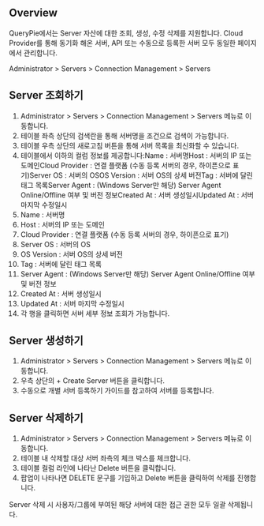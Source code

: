 ## Overview
QueryPie에서는 Server 자산에 대한 조회, 생성, 수정 삭제를 지원합니다. Cloud Provider를 통해 동기화 해온 서버, API 또는 수동으로 등록한 서버 모두 동일한 페이지에서 관리합니다.

Administrator &gt; Servers &gt; Connection Management &gt; Servers

## Server 조회하기
1. Administrator > Servers > Connection Management > Servers 메뉴로 이동합니다.
2. 테이블 좌측 상단의 검색란을 통해 서버명을 조건으로 검색이 가능합니다.
3. 테이블 우측 상단의 새로고침 버튼을 통해 서버 목록을 최신화할 수 있습니다.
4. 테이블에서 이하의 컬럼 정보를 제공합니다:Name : 서버명Host : 서버의 IP 또는 도메인Cloud Provider : 연결 플랫폼 (수동 등록 서버의 경우, 하이픈으로 표기)Server OS : 서버의 OSOS Version : 서버 OS의 상세 버전Tag : 서버에 달린 태그 목록Server Agent : (Windows Server만 해당) Server Agent Online/Offline 여부 및 버전 정보Created At : 서버 생성일시Updated At : 서버 마지막 수정일시
  1. Name : 서버명
  2. Host : 서버의 IP 또는 도메인
  3. Cloud Provider : 연결 플랫폼 (수동 등록 서버의 경우, 하이픈으로 표기)
  4. Server OS : 서버의 OS
  5. OS Version : 서버 OS의 상세 버전
  6. Tag : 서버에 달린 태그 목록
  7. Server Agent : (Windows Server만 해당) Server Agent Online/Offline 여부 및 버전 정보
  8. Created At : 서버 생성일시
  9. Updated At : 서버 마지막 수정일시
5. 각 행을 클릭하면 서버 세부 정보 조회가 가능합니다.

## Server 생성하기
1. Administrator > Servers > Connection Management > Servers 메뉴로 이동합니다.
2. 우측 상단의 + Create Server 버튼을 클릭합니다.
3. 수동으로 개별 서버 등록하기 가이드를 참고하여 서버를 등록합니다.

## Server 삭제하기
1. Administrator > Servers > Connection Management > Servers 메뉴로 이동합니다.
2. 테이블 내 삭제할 대상 서버  좌측의 체크 박스를 체크합니다.
3. 테이블 컬럼 라인에 나타난 Delete 버튼을 클릭합니다.
4. 팝업이 나타나면 DELETE 문구를 기입하고 Delete 버튼을 클릭하여 삭제를 진행합니다.

Server 삭제 시 사용자/그룹에 부여된 해당 서버에 대한 접근 권한 모두 일괄 삭제됩니다.
